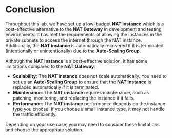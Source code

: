 # Conclusion

Throughout this lab, we have set up a low-budget **NAT instance** which is a cost-effective alternative to the **NAT Gateway** in development and testing environments.
It has met the requirements of allowing the instances in the private subnets to access the internet through the NAT instance.
Additionally, the **NAT instance** is automatically recovered if it is terminated (intentionally or unintentionally) due to the **Auto-Scaling Group**.

Although the **NAT instance** is a cost-effective solution, it has some limitations compared to the **NAT Gateway**:
- **Scalability**: The **NAT instance** does not scale automatically. You need to set up an **Auto-Scaling Group** to ensure that the **NAT instance** is replaced automatically if it is terminated.
- **Maintenance**: The **NAT instance** requires maintenance, such as patching, monitoring, and replacing the instance if it fails.
- **Performance**: The **NAT instance** performance depends on the instance type you choose. If you choose a small instance type, it may not handle the traffic efficiently.

Depending on your use case, you may need to consider these limitations and choose the appropriate solution.
